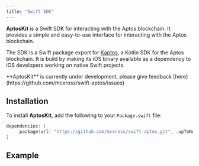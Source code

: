```yaml
---
title: "Swift SDK"
---
```


**AptosKit** is a Swift SDK for interacting with the Aptos blockchain.
It provides a simple and easy-to-use interface for interacting with the Aptos
blockchain.

The SDK is a Swift package export for [Kaptos](/ja/build/sdks/community-sdks/kotlin-sdk), a Kotlin SDK for
the Aptos blockchain. It is build by making its iOS binary available as a
dependency to iOS developers working on native Swift projects.






<Aside type="note">
  **AptosKit** is currently under development, please give feedback [here](https://github.com/mcxross/swift-aptos/issues)
</Aside>

## Installation

To install **AptosKit**, add the following to your `Package.swift` file:

```swift filename="Package.swift"
dependencies: [
    .package(url: "https://github.com/mcxross/swift-aptos.git", .upToNextMajor(from: <version>))
]
```

## Example



<CardGrid>
  <LinkCard href="/ja/build/sdks/community-sdks/kotlin-sdk/for-ios-devs/getting-started" title="Quickstart" description="Integrate Aptos in < 5 minutes" />

  <LinkCard href="https://github.com/mcxross/swift-aptos/tree/main/iOSDemo/iOSDemo" title="iOS Demo" description="Sample iOS app using AptosKit" target="_blank" />
</CardGrid>
